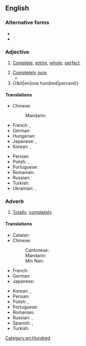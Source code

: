 ==English==

===Alternative forms===
* {{l|en|100%}}
* {{l|en|one hundred per cent}}

===Adjective===
{{en-adj|-}}

# [[complete|Complete]], [[entire]], [[whole]], [[perfect]].
#: {{ux|en|We are willing to provide '''one hundred percent''' mortgages.}}
#: {{ux|en|He has a '''one hundred percent''' record of success.}}
# [[completely|Completely]] [[sure]].
#* {{quote-journal|en|date=2010-10-17|title=Tattoos: what makes one spiritual and another Katona-esque?|author={{w|Hadley Freeman}}|journal={{w|The Guardian}}|url=https://www.theguardian.com/lifeandstyle/2010/oct/17/tattoos-on-women|passage=And did Nixon ever cover up a tattoo of the name of a second ex-husband with what has been described as "a fiery phoenix" to represent why one should never be tattooed with the name of one's spouse, particularly if he was a former drug dealer – oh, no, I mean, "to represent rising from the ashes and starting a new beginning", as Katona has explained? Again, one cannot be '''100%''' on this, but it does seem unlikely.}}
# {{&lit|en|one hundred|percent}}
#: {{ux|en|Our new recruits represent a '''one hundred percent''' increase in membership.}}

====Translations====
{{trans-top|complete, total}}
* Chinese:
*: Mandarin: {{t+|cmn|百分之百|tr=bǎifen zhi bǎi|sc=Hani}}
* French: {{t+|fr|cent pour cent}}, {{t+|fr|100 %}}
* German: {{t+|de|hundertprozentig}}
* Hungarian: {{t+|hu|százszázalékos}}
* Japanese: {{t|ja|百パーセント|tr=hyaku pāsento|sc=Jpan}}, {{t|ja|100%|tr=hyaku pāsento|sc=Jpan}}
* Korean: {{t|ko|100 퍼센트|tr=baek peosenteu|sc=Kore}}, {{t|ko|100%|tr=baek peosenteu|sc=Kore}}
{{trans-mid}}
* Persian: {{t|fa|صددرصد|tr=sad-darsad|sc=fa-Arab}}
* Polish: {{t+|pl|na sto procent}}, {{t+|pl|stuprocentowy}}
* Portuguese: {{t|pt|cem por cento}}
* Romanian: {{t|ro|de o sută de procente}}
* Russian: {{t+|ru|стопроце́нтный}}
* Turkish: {{t+|tr|yüzde yüz}}
* Ukrainian: {{t|uk|стовідсо́тко́вий}}, {{t|uk|стопроце́нтний}}
{{trans-bottom}}

===Adverb===
{{en-adv|-}}

# [[totally|Totally]], [[completely]].
#: {{ux|en|This drink is '''one hundred percent''' organic.}}

====Translations====
{{trans-top|completely, totally}}
* Catalan: {{t+|ca|cent per cent}}
* Chinese:
*: Cantonese: {{t|yue|完全|tr=jyun4 cyun4|sc=Hani}}
*: Mandarin: {{t+|cmn|百分之百|tr=bǎifen zhi bǎi|sc=Hani}}
*: Min Nan: {{t+|nan|百分之百|tr=pah-hun chi pah|sc=Hans}}
* French: {{t+|fr|cent pour cent}}
* German: {{t|de|einhundert Prozent}}
* Japanese: {{t|ja|百パーセント|tr=hyaku pāsento|sc=Jpan}}
{{trans-mid}}
* Korean: {{t|ko|100 퍼센트|tr=baek peosenteu|sc=Kore}}, {{t|ko|100 프로|tr=baek peuro|sc=Kore}}
* Persian: {{t|fa|صددرصد|tr=sad-darsad}}
* Polish: {{t+|pl|na sto procent}}, {{t+|pl|bez reszty}}
* Portuguese: {{t|pt|cem por cento}}
* Romanian: {{t|ro|sută la sută}}
* Russian: {{t+|ru|на сто проце́нтов}}, {{t|ru|на 100%}}
* Spanish: {{t|es|cien por ciento}}, {{t|es|al cien}} {{qualifier|colloquial|Mexico}}
* Turkish: {{t+|tr|yüzde yüz}}
{{trans-bottom}}

[[Category:en:Hundred]]